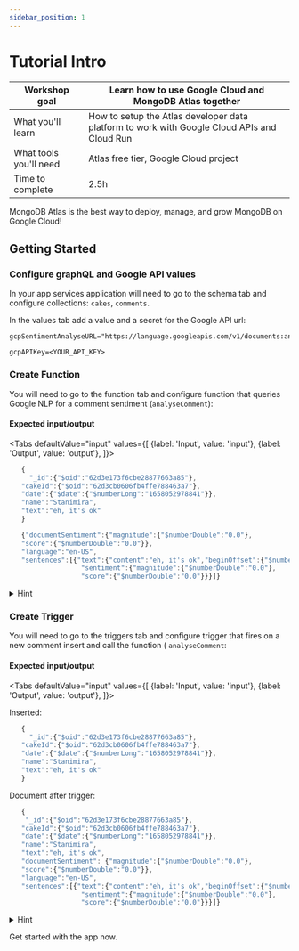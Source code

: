 ```yaml
---
sidebar_position: 1
---
```

# Tutorial Intro


|Workshop goal| Learn how to use Google Cloud and MongoDB Atlas together|
|-|-|
|What you'll learn|How to setup the Atlas developer data platform to work with Google Cloud APIs and Cloud Run|
|What tools you'll need|Atlas free tier, Google Cloud project|
|Time to complete| 2.5h|

MongoDB Atlas is the best way to deploy, manage, and grow MongoDB on Google Cloud!

## Getting Started

### Configure graphQL and Google API values

In your app services application will need to go to the schema tab and configure collections: `cakes`, `comments`.

In the values tab add a value and a secret for the Google API url:
```
gcpSentimentAnalyseURL="https://language.googleapis.com/v1/documents:analyzeSentiment"

gcpAPIKey=<YOUR_API_KEY>
```

### Create Function

You will need to go to the function tab and configure function that queries Google NLP for a comment sentiment (`analyseComment`):

#### Expected input/output

<Tabs
  defaultValue="input"
  values={[
    {label: 'Input', value: 'input'},
    {label: 'Output', value: 'output'},
  ]}>
  <TabItem value="input">

```js
   {
     "_id":{"$oid":"62d3e173f6cbe28877663a85"},
   "cakeId":{"$oid":"62d3cb0606fb4ffe788463a7"},
   "date":{"$date":{"$numberLong":"1658052978841"}},
   "name":"Stanimira",
   "text":"eh, it's ok"
   }
```

  </TabItem>
  <TabItem value="output">

```js
   {"documentSentiment":{"magnitude":{"$numberDouble":"0.0"},
   "score":{"$numberDouble":"0.0"}},
   "language":"en-US",
   "sentences":[{"text":{"content":"eh, it's ok","beginOffset":{"$numberDouble":"-1.0"}},
                  "sentiment":{"magnitude":{"$numberDouble":"0.0"},
                  "score":{"$numberDouble":"0.0"}}}]}
```

  </TabItem>
</Tabs>


<details>
        <summary>Hint</summary>
        <div>
<Tabs
  defaultValue="hint"
  values={[
    {label: 'Hint', value: 'hint'},
    {label: 'Suggested Answer', value: 'answer'},
  ]}>
  <TabItem value="hint">

```js
   exports = async function(comment){
  
  //get("gcpSentimentAnalyseURL")
  
  //get("gcpAPIKey")

  
  //post({GOOGLE})
  // The response body is a BSON.Binary object. Parse it and return.
  //return response
};
```

  </TabItem>
  <TabItem value="answer">

```js
   exports = async function(comment){
  
  const URL = context.values.get("gcpSentimentAnalyseURL")
  
  const gcpAPIKey = context.values.get("gcpAPIKey")

  
  const response = await context.http.post({
    url: `${URL}?key=${gcpAPIKey}`,
    body: {
          "document": {
        "type": "PLAIN_TEXT",
        "language": "en-US",
        "content": comment
  }
},
    encodeBodyAsJSON: true
  })
  // The response body is a BSON.Binary object. Parse it and return.
  return JSON.parse(response.body.text());
};
```

  </TabItem>
</Tabs>
</div>
</details>

### Create Trigger

You will need to go to the triggers tab and configure trigger that fires on a new comment insert and call the function (
  `analyseComment`:

#### Expected input/output

<Tabs
  defaultValue="input"
  values={[
    {label: 'Input', value: 'input'},
    {label: 'Output', value: 'output'},
  ]}>
  <TabItem value="input">

Inserted:
```js
   {
     "_id":{"$oid":"62d3e173f6cbe28877663a85"},
   "cakeId":{"$oid":"62d3cb0606fb4ffe788463a7"},
   "date":{"$date":{"$numberLong":"1658052978841"}},
   "name":"Stanimira",
   "text":"eh, it's ok"
   }
```

  </TabItem>
  <TabItem value="output">

Document after trigger:
```js
   {
    "_id":{"$oid":"62d3e173f6cbe28877663a85"},
   "cakeId":{"$oid":"62d3cb0606fb4ffe788463a7"},
   "date":{"$date":{"$numberLong":"1658052978841"}},
   "name":"Stanimira",
   "text":"eh, it's ok",
   "documentSentiment": {"magnitude":{"$numberDouble":"0.0"},
   "score":{"$numberDouble":"0.0"}},
   "language":"en-US",
   "sentences":[{"text":{"content":"eh, it's ok","beginOffset":{"$numberDouble":"-1.0"}},
                  "sentiment":{"magnitude":{"$numberDouble":"0.0"},
                  "score":{"$numberDouble":"0.0"}}}]}
```

  </TabItem>
</Tabs>


<details>
        <summary>Hint</summary>
        <div>
<Tabs
  defaultValue="hint"
  values={[
    {label: 'Hint', value: 'hint'},
    {label: 'Suggested Answer', value: 'answer'},
  ]}>
  <TabItem value="hint">

```js
   exports = async function(changeEvent) {
 
   // get fullDocument 

   //Execute analyseComment on text field
   
   // set result.documentSentiment on the relevant comment document in "comments" collection.
   
   
};
```

  </TabItem>
  <TabItem value="answer">

```js
   exports = async function(changeEvent) {
 
   const fullDocument = changeEvent.fullDocument;
   const comments = context.services.get("mongodb-atlas").db("Bakery").collection("comments");
   
   const result = await context.functions.execute("analyseComment", fullDocument.text);
    
   await comments.updateOne({"_id" : fullDocument._id }, {$set : { "documentSentiment" : result.documentSentiment}});
   
   
};
```

  </TabItem>
</Tabs>
</div>
</details>

Get started with the app now.


